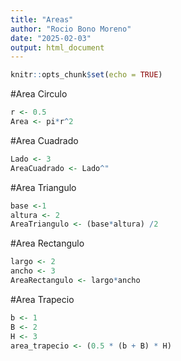 ```yaml
---
title: "Areas"
author: "Rocio Bono Moreno"
date: "2025-02-03"
output: html_document
---
```


```r
knitr::opts_chunk$set(echo = TRUE)
```

#Area Circulo

```r
r <- 0.5
Area <- pi*r^2
```

#Area Cuadrado

```r
Lado <- 3
AreaCuadrado <- Lado^"
```

#Area Triangulo

```r
base <-1
altura <- 2
AreaTriangulo <- (base*altura) /2
```

#Area Rectangulo

```r
largo <- 2
ancho <- 3
AreaRectangulo <- largo*ancho
```

#Area Trapecio
```r

b <- 1
B <- 2
H <- 3
area_trapecio <- (0.5 * (b + B) * H)

```
